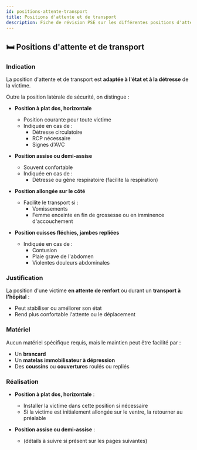 ---
id: positions-attente-transport
title: Positions d'attente et de transport
description: Fiche de révision PSE sur les différentes positions d'attente et de transport
---

## 🛏️ Positions d'attente et de transport

### Indication

La position d'attente et de transport est **adaptée à l'état et à la détresse** de la victime.

Outre la position latérale de sécurité, on distingue :

- **Position à plat dos, horizontale**  
  - Position courante pour toute victime  
  - Indiquée en cas de :
    - Détresse circulatoire
    - RCP nécessaire
    - Signes d'AVC

- **Position assise ou demi-assise**  
  - Souvent confortable
  - Indiquée en cas de :
    - Détresse ou gêne respiratoire (facilite la respiration)

- **Position allongée sur le côté**  
  - Facilite le transport si :
    - Vomissements
    - Femme enceinte en fin de grossesse ou en imminence d'accouchement

- **Position cuisses fléchies, jambes repliées**  
  - Indiquée en cas de :
    - Contusion
    - Plaie grave de l'abdomen
    - Violentes douleurs abdominales

### Justification

La position d'une victime **en attente de renfort** ou durant un **transport à l'hôpital** :

- Peut stabiliser ou améliorer son état
- Rend plus confortable l'attente ou le déplacement

### Matériel

Aucun matériel spécifique requis, mais le maintien peut être facilité par :

- Un **brancard**
- Un **matelas immobilisateur à dépression**
- Des **coussins** ou **couvertures** roulés ou repliés

### Réalisation

- **Position à plat dos, horizontale** :
  - Installer la victime dans cette position si nécessaire
  - Si la victime est initialement allongée sur le ventre, la retourner au préalable

- **Position assise ou demi-assise** :
  - (détails à suivre si présent sur les pages suivantes)
